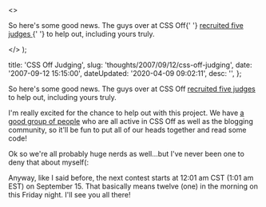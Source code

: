   <>
    <p>
      So here's some good news. The guys over at CSS Off{' '}
      <a
        href="http&#58;//cssoff.com/2007/09/12/meet-the-css-off-judges/"
        title="Meet The CSS Off Judges - CSS Off"
      >
        recruited five judges
      </a>{' '}
      to help out, including yours truly.
    </p>
  </>
);


  title: 'CSS Off Judging',
  slug: 'thoughts/2007/09/12/css-off-judging',
  date: '2007-09-12 15:15:00',
  dateUpdated: '2020-04-09 09:02:11',
  desc: '',
};

So here's some good news. The guys over at CSS Off [recruited five judges](http://cssoff.com/2007/09/12/meet-the-css-off-judges/ 'Meet The CSS Off Judges - CSS Off') to help out, including yours truly.

I'm really excited for the chance to help out with this project. We have [a good group of people](http://cssoff.com/meet-the-css-off-judges/ 'Meet The CSS Off Judges') who are all active in CSS Off as well as the blogging community, so it'll be fun to put all of our heads together and read some code!

Ok so we're all probably huge nerds as well...but I've never been one to deny that about myself(:

Anyway, like I said before, the next contest starts at 12:01 am CST (1:01 am EST) on September 15\. That basically means twelve (one) in the morning on this Friday night. I'll see you all there!
